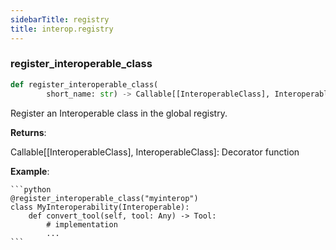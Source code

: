 ```yaml
---
sidebarTitle: registry
title: interop.registry
---
```


### register\_interoperable\_class

```python
def register_interoperable_class(
        short_name: str) -> Callable[[InteroperableClass], InteroperableClass]
```

Register an Interoperable class in the global registry.

**Returns**:

  Callable[[InteroperableClass], InteroperableClass]: Decorator function
  

**Example**:

    ```python
    @register_interoperable_class("myinterop")
    class MyInteroperability(Interoperable):
        def convert_tool(self, tool: Any) -> Tool:
            # implementation
            ...
    ```

